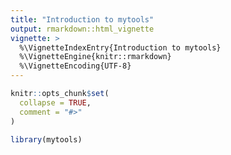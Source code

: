 ```yaml
---
title: "Introduction to mytools"
output: rmarkdown::html_vignette
vignette: >
  %\VignetteIndexEntry{Introduction to mytools}
  %\VignetteEngine{knitr::rmarkdown}
  %\VignetteEncoding{UTF-8}
---
```


```r
knitr::opts_chunk$set(
  collapse = TRUE,
  comment = "#>"
)
```

```r
library(mytools)
```
